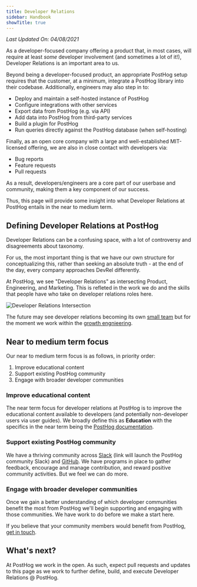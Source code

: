 ```yaml
---
title: Developer Relations
sidebar: Handbook
showTitle: true
---
```


*Last Updated On: 04/08/2021*

As a developer-focused company offering a product that, in most cases, will require at least *some* developer involvement (and sometimes a lot of it!), Developer Relations is an important area to us.

Beyond being a developer-focused product, an appropriate PostHog setup requires that the customer, at a minimum, integrate a PostHog library into their codebase. Additionally, engineers may also step in to:

- Deploy and maintain a self-hosted instance of PostHog
- Configure integrations with other services
- Export data from PostHog (e.g. via API)
- Add data into PostHog from third-party services
- Build a plugin for PostHog
- Run queries directly against the PostHog database (when self-hosting)

Finally, as an open core company with a large and well-established MIT-licensed offering, we are also in close contact with developers via:

- Bug reports
- Feature requests
- Pull requests

As a result, developers/engineers are a core part of our userbase and community, making them a key component of our success. 

Thus, this page will provide some insight into what Developer Relations at PostHog entails in the near to medium term.

## Defining Developer Relations at PostHog

Developer Relations can be a confusing space, with a lot of controversy and disagreements about taxonomy.

For us, the most important thing is that we have our own structure for conceptualizing this, rather than seeking an absolute truth - at the end of the day, every company approaches DevRel differently.

At PostHog, we see "Developer Relations" as intersecting Product, Engineering, and Marketing. This is refleted in the work we do and the skills that people have who take on developer relations roles here.

![Developer Relations Intersection](../../../images/handbook/devrel-intersection.png)

The future may see developer relations becoming its own [small team](/handbook/people/team-structure/why-small-teams) but for the moment we work within the [growth engnieering](https://posthog.com/handbook/people/team-structure/growth-engineering).

## Near to medium term focus

Our near to medium term focus is as follows, in priority order:

1. Improve educational content
2. Support existing PostHog community
3. Engage with broader developer communities

### Improve educational content 

The near term focus for developer relations at PostHog is to improve the educational content available to developers (and potentially non-developer users via user guides). We broadly define this as **Education** with the specifics in the near term being the [PostHog documentation](/docs).

### Support existing PostHog community

We have a thriving community across [Slack](https://posthog.com/slack) (link will launch the PostHog community Slack) and [GitHub](https://github.com/posthog). We have programs in place to gather feedback, encourage and manage contribution, and reward positive community activities. But we feel we can do more.

### Engage with broader developer communities

Once we gain a better understanding of which developer communities benefit the most from PostHog we'll begin supporting and engaging with those communities. We have work to do before we make a start here.

If you believe that your community members would benefit from PostHog, [get in touch](mailto:hey@posthog.com).

## What's next?

At PostHog we work in the open. As such, expect pull requests and updates to this page as we work to further define, build, and execute Developer Relations @ PostHog.